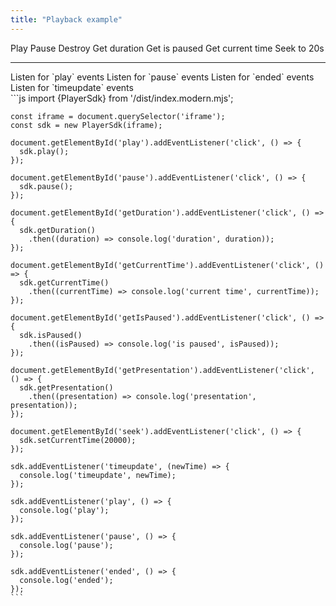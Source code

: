 ```yaml
---
title: "Playback example"
---
```



<Playground url={IFRAME_URL}>
  <div slot="actions">
    <PlaygroundButton type="command" command="play">Play</PlaygroundButton>
    <PlaygroundButton type="command" command="pause">Pause</PlaygroundButton>
    <PlaygroundButton type="command" command="destroy">Destroy</PlaygroundButton>
    <PlaygroundButton type="get" command="getDuration">Get duration</PlaygroundButton>
    <PlaygroundButton type="get" command="isPaused">Get is paused</PlaygroundButton>
    <PlaygroundButton type="get" command="getCurrentTime">Get current time</PlaygroundButton>
    <PlaygroundButton type="set" command="setCurrentTime" value={20000}>Seek to 20s</PlaygroundButton>
    <hr/>
    <PlaygroundCheckbox id="playAddEventListener" checked={true} event="play">Listen for `play` events</PlaygroundCheckbox>
    <PlaygroundCheckbox id="pauseAddEventListener" checked={true} event="pause">Listen for `pause` events</PlaygroundCheckbox>
    <PlaygroundCheckbox id="endedAddEventListener" checked={true} event="ended">Listen for `ended` events</PlaygroundCheckbox>
    <PlaygroundCheckbox id="timeupdateAddEventListener" checked={true} event="timeupdate">Listen for `timeupdate` events</PlaygroundCheckbox>
  </div>

  <div slot="code">
    ```js
    import {PlayerSdk} from '/dist/index.modern.mjs';

    const iframe = document.querySelector('iframe');
    const sdk = new PlayerSdk(iframe);

    document.getElementById('play').addEventListener('click', () => {
      sdk.play();
    });

    document.getElementById('pause').addEventListener('click', () => {
      sdk.pause();
    });

    document.getElementById('getDuration').addEventListener('click', () => {
      sdk.getDuration()
        .then((duration) => console.log('duration', duration));
    });

    document.getElementById('getCurrentTime').addEventListener('click', () => {
      sdk.getCurrentTime()
        .then((currentTime) => console.log('current time', currentTime));
    });

    document.getElementById('getIsPaused').addEventListener('click', () => {
      sdk.isPaused()
        .then((isPaused) => console.log('is paused', isPaused));
    });

    document.getElementById('getPresentation').addEventListener('click', () => {
      sdk.getPresentation()
        .then((presentation) => console.log('presentation', presentation));
    });

    document.getElementById('seek').addEventListener('click', () => {
      sdk.setCurrentTime(20000);
    });

    sdk.addEventListener('timeupdate', (newTime) => {
      console.log('timeupdate', newTime);
    });

    sdk.addEventListener('play', () => {
      console.log('play');
    });

    sdk.addEventListener('pause', () => {
      console.log('pause');
    });

    sdk.addEventListener('ended', () => {
      console.log('ended');
    });
    ```
  </div>
</Playground>
